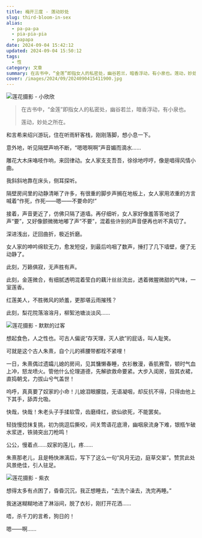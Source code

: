 ```yaml
---
title: 梅开三度 - 莲动妙处
slug: third-bloom-in-sex
alias:
  - pa-pa-pa
  - pia-pia-pia
  - papapa
date: 2024-09-04 15:42:12
updated: 2024-09-04 15:50:12
tags:
  - 性
category: 文章
summary: 在古书中，“金莲”即指女人的私密处，幽谷若兰，暗香浮动，有小泉也。莲动，妙处之所在。
cover: /images/2024/09/2024090415411900.jpg
---
```


![莲花摄影 - 小欣欣](/images/2024/09/2024090415531900.jpg)

>在古书中，“金莲”即指女人的私密处，幽谷若兰，暗香浮动，有小泉也。
>
>莲动，妙处之所在。

和言希来绍兴游玩，住在听雨轩客栈，刚刚落脚，想小息一下。

意外地，听见隔壁声响不断，“嗯嗯啊啊”声音媚而滴水……

雕花大木床咯吱作响，来回律动。女人家支支吾吾，徐徐地哼哼，像是唱得风情小曲。

我斜斜地靠在床头，侧耳探听。

隔壁房间里的动静清晰了许多，有很重的脚步声搁在地板上，女人家用浓重的方言喊着“作死，作死——嗯——不要命的!”

接着，声音更近了，仿佛只隔了道墙。再仔细听，女人家好像羞答答地说了声“要”，又好像颤微微地嘟了声“不要”，混着些许别的声音便再也听不真切了。

深进浅出，迂回曲折，极近折磨。

女人家的呻吟绵软无力，愈发短促，到最后呜咽了数声，捶打了几下墙壁，便了无动静了。

此刻，万籁俱寂，无声胜有声。

此刻，金莲微合，有细腻透明混着莹白的藕汁丝丝流出，透着微腥微甜的气味，一室莲香。

红莲美人，不胜微风的娇羞，更那堪云雨摧残？

此刻，梨花院落溶溶月，柳絮池塘淡淡风……

![莲花摄影 - 默默的过客](/images/2024/09/2024090415593600.jpg)

想起食色，人之性也。可古人偏说“存天理，灭人欲”的屁话，叫人耻笑。

可就是这个古人朱熹，自个儿的裤腰带都栓不紧哩！

一日，朱熹偶过遗孀儿媳的房间，见其慵懒春睡，衣衫散漫，香肌赛雪，顿时气血上冲，怒龙喷火。管他什么伦理道德，先解欲救命要紧。大步入闺房，毁其衣裙，直捣朝戈，力拔山兮气盖世！

呜呼，真真要了奴家的小命！儿媳泪眼朦胧，无语凝咽，却反抗不得，只得由他上下其手，舔弄允吸。

快哉，快哉！朱老头子手揉软雪，齿磨绛红，欲仙欲死，不能罢矣。

轻拢慢捻抹复挑，初为挑逗后撕咬，间关莺语花底滑，幽咽泉流身下难，银瓶乍破水浆迸，铁骑突出刀枪鸣！

公公，慢着点……奴家的莲儿，疼……

朱熹那老儿，且是畅快淋漓后，写下了这么一句“风月无边，庭草交翠”。赞赏此处风景绝佳，引人驻足。

![莲花摄影 - 紫衣](/images/2024/09/2024090416032000.jpg)

想得太多有点困了，昏昏沉沉，我正想睡去，“去洗个澡去，洗完再睡。”

我迷迷糊糊地进了淋浴间，脱了衣衫，刚打开花洒……

唔，杀千刀的言希，狗日的！

嗯——啊……
